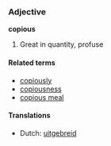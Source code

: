 ===Adjective===
'''copious'''

# Great in quantity, profuse

====Related terms====
*[[copiously]]
*[[copiousness]]
*[[copious meal]]

====Translations====
*Dutch: [[uitgebreid]]